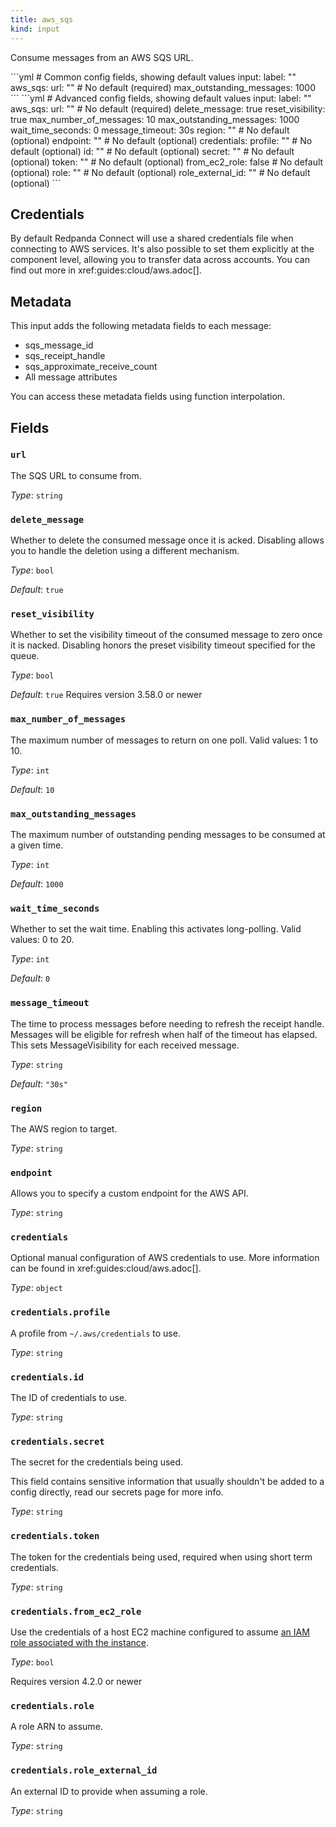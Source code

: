 ```yaml
---
title: aws_sqs
kind: input
---
```


Consume messages from an AWS SQS URL.


<Tabs>
<TabItem label="Common">
```yml
# Common config fields, showing default values
input:
  label: ""
  aws_sqs:
    url: "" # No default (required)
    max_outstanding_messages: 1000
```
</TabItem>
<TabItem label="Advanced">
```yml
# Advanced config fields, showing default values
input:
  label: ""
  aws_sqs:
    url: "" # No default (required)
    delete_message: true
    reset_visibility: true
    max_number_of_messages: 10
    max_outstanding_messages: 1000
    wait_time_seconds: 0
    message_timeout: 30s
    region: "" # No default (optional)
    endpoint: "" # No default (optional)
    credentials:
      profile: "" # No default (optional)
      id: "" # No default (optional)
      secret: "" # No default (optional)
      token: "" # No default (optional)
      from_ec2_role: false # No default (optional)
      role: "" # No default (optional)
      role_external_id: "" # No default (optional)
```
</TabItem>
</Tabs>

## Credentials

By default Redpanda Connect will use a shared credentials file when connecting to AWS
services. It's also possible to set them explicitly at the component level,
allowing you to transfer data across accounts. You can find out more in
xref:guides:cloud/aws.adoc[].

## Metadata

This input adds the following metadata fields to each message:

- sqs_message_id
- sqs_receipt_handle
- sqs_approximate_receive_count
- All message attributes

You can access these metadata fields using
function interpolation.

## Fields

### `url`

The SQS URL to consume from.


*Type*: `string`


### `delete_message`

Whether to delete the consumed message once it is acked. Disabling allows you to handle the deletion using a different mechanism.


*Type*: `bool`

*Default*: `true`

### `reset_visibility`

Whether to set the visibility timeout of the consumed message to zero once it is nacked. Disabling honors the preset visibility timeout specified for the queue.


*Type*: `bool`

*Default*: `true`
Requires version 3.58.0 or newer

### `max_number_of_messages`

The maximum number of messages to return on one poll. Valid values: 1 to 10.


*Type*: `int`

*Default*: `10`

### `max_outstanding_messages`

The maximum number of outstanding pending messages to be consumed at a given time.


*Type*: `int`

*Default*: `1000`

### `wait_time_seconds`

Whether to set the wait time. Enabling this activates long-polling. Valid values: 0 to 20.


*Type*: `int`

*Default*: `0`

### `message_timeout`

The time to process messages before needing to refresh the receipt handle. Messages will be eligible for refresh when half of the timeout has elapsed. This sets MessageVisibility for each received message.


*Type*: `string`

*Default*: `"30s"`

### `region`

The AWS region to target.


*Type*: `string`


### `endpoint`

Allows you to specify a custom endpoint for the AWS API.


*Type*: `string`


### `credentials`

Optional manual configuration of AWS credentials to use. More information can be found in xref:guides:cloud/aws.adoc[].


*Type*: `object`


### `credentials.profile`

A profile from `~/.aws/credentials` to use.


*Type*: `string`


### `credentials.id`

The ID of credentials to use.


*Type*: `string`


### `credentials.secret`

The secret for the credentials being used.
<Aside type="caution" title="Sensitive Information">
	This field contains sensitive information that usually shouldn't be added to a config directly, read our secrets page for more info.
</Aside>



*Type*: `string`


### `credentials.token`

The token for the credentials being used, required when using short term credentials.


*Type*: `string`


### `credentials.from_ec2_role`

Use the credentials of a host EC2 machine configured to assume [an IAM role associated with the instance](https://docs.aws.amazon.com/IAM/latest/UserGuide/id_roles_use_switch-role-ec2.html).


*Type*: `bool`

Requires version 4.2.0 or newer

### `credentials.role`

A role ARN to assume.


*Type*: `string`


### `credentials.role_external_id`

An external ID to provide when assuming a role.


*Type*: `string`



